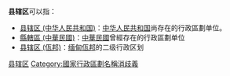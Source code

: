 '''县辖区'''可以指：
* [[县辖区_(中华人民共和国)|县辖区 (中华人民共和国)]]：[[中华人民共和国|中华人民共和国]]尚存在的行政區劃单位。
* [[縣轄區_(中華民國)|縣轄區 (中華民國)]]：[[中華民國|中華民國]]曾經存在的行政區劃单位
* [[县辖区_(佤邦)|县辖区 (佤邦)]]：[[缅甸|缅甸]][[佤邦|佤邦]]的二级行政区划

[[Category:县辖区|]]
[[Category:國家行政區劃名稱消歧義|Category:國家行政區劃名稱消歧義]]
